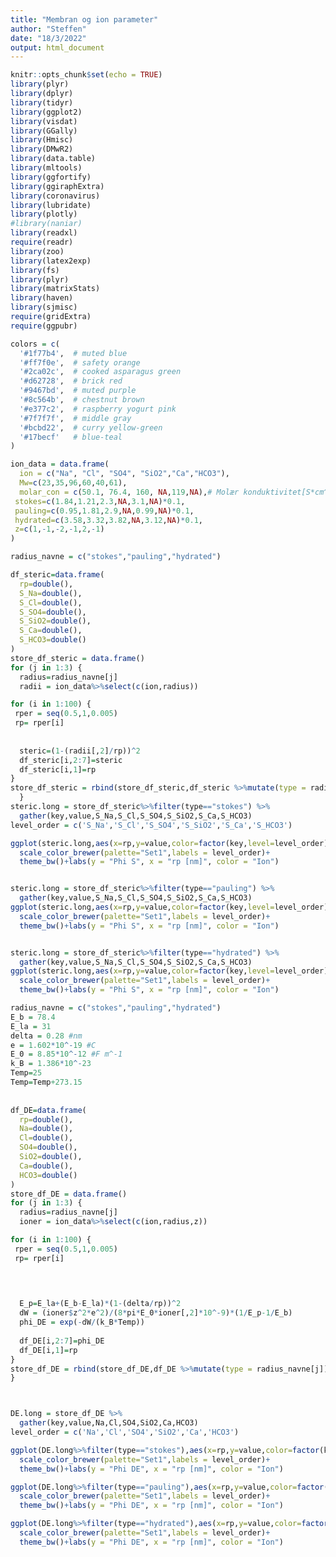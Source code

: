 ```yaml
---
title: "Membran og ion parameter"
author: "Steffen"
date: "18/3/2022"
output: html_document
---
```


```r
knitr::opts_chunk$set(echo = TRUE)
library(plyr)
library(dplyr)
library(tidyr)
library(ggplot2)
library(visdat)
library(GGally)
library(Hmisc)
library(DMwR2)
library(data.table)
library(mltools)
library(ggfortify)
library(ggiraphExtra)
library(coronavirus)
library(lubridate)
library(plotly)
#library(naniar)
library(readxl)
require(readr)
library(zoo)
library(latex2exp)
library(fs)
library(plyr)
library(matrixStats)
library(haven)
library(sjmisc)
require(gridExtra)
require(ggpubr)

colors = c(
  '#1f77b4',  # muted blue
  '#ff7f0e',  # safety orange
  '#2ca02c',  # cooked asparagus green
  '#d62728',  # brick red
  '#9467bd',  # muted purple
  '#8c564b',  # chestnut brown
  '#e377c2',  # raspberry yogurt pink
  '#7f7f7f',  # middle gray
  '#bcbd22',  # curry yellow-green
  '#17becf'   # blue-teal
)
```


```r

ion_data = data.frame(
  ion = c("Na", "Cl", "SO4", "SiO2","Ca","HCO3"),
  Mw=c(23,35,96,60,40,61),
  molar_con = c(50.1, 76.4, 160, NA,119,NA),# Molær konduktivitet[S*cm^2*mol^-1]
 stokes=c(1.84,1.21,2.3,NA,3.1,NA)*0.1,
 pauling=c(0.95,1.81,2.9,NA,0.99,NA)*0.1,
 hydrated=c(3.58,3.32,3.82,NA,3.12,NA)*0.1,
 z=c(1,-1,-2,-1,2,-1)
)


```

```r
radius_navne = c("stokes","pauling","hydrated")

df_steric=data.frame( 
  rp=double(),
  S_Na=double(),
  S_Cl=double(),
  S_SO4=double(),
  S_SiO2=double(),
  S_Ca=double(),
  S_HCO3=double()
)
store_df_steric = data.frame()
for (j in 1:3) {
  radius=radius_navne[j]
  radii = ion_data%>%select(c(ion,radius))

for (i in 1:100) {
 rper = seq(0.5,1,0.005)
 rp= rper[i]
 
 
  steric=(1-(radii[,2]/rp))^2
  df_steric[i,2:7]=steric
  df_steric[i,1]=rp
}
store_df_steric = rbind(store_df_steric,df_steric %>%mutate(type = radius_navne[j]))
  }
steric.long = store_df_steric%>%filter(type=="stokes") %>% 
  gather(key,value,S_Na,S_Cl,S_SO4,S_SiO2,S_Ca,S_HCO3)
level_order = c('S_Na','S_Cl','S_SO4','S_SiO2','S_Ca','S_HCO3')

ggplot(steric.long,aes(x=rp,y=value,color=factor(key,level=level_order)))+geom_line()+
  scale_color_brewer(palette="Set1",labels = level_order)+
  theme_bw()+labs(y = "Phi S", x = "rp [nm]", color = "Ion")


steric.long = store_df_steric%>%filter(type=="pauling") %>% 
  gather(key,value,S_Na,S_Cl,S_SO4,S_SiO2,S_Ca,S_HCO3)
ggplot(steric.long,aes(x=rp,y=value,color=factor(key,level=level_order)))+geom_line()+
  scale_color_brewer(palette="Set1",labels = level_order)+
  theme_bw()+labs(y = "Phi S", x = "rp [nm]", color = "Ion")


steric.long = store_df_steric%>%filter(type=="hydrated") %>% 
  gather(key,value,S_Na,S_Cl,S_SO4,S_SiO2,S_Ca,S_HCO3)
ggplot(steric.long,aes(x=rp,y=value,color=factor(key,level=level_order)))+geom_line()+
  scale_color_brewer(palette="Set1",labels = level_order)+
  theme_bw()+labs(y = "Phi S", x = "rp [nm]", color = "Ion")

```

```r

radius_navne = c("stokes","pauling","hydrated")
E_b = 78.4
E_la = 31
delta = 0.28 #nm
e = 1.602*10^-19 #C
E_0 = 8.85*10^-12 #F m^-1
k_B = 1.386*10^-23
Temp=25
Temp=Temp+273.15
  
  
df_DE=data.frame( 
  rp=double(),
  Na=double(),
  Cl=double(),
  SO4=double(),
  SiO2=double(),
  Ca=double(),
  HCO3=double()
)
store_df_DE = data.frame()
for (j in 1:3) {
  radius=radius_navne[j]
  ioner = ion_data%>%select(c(ion,radius,z))

for (i in 1:100) {
 rper = seq(0.5,1,0.005)
 rp= rper[i]
 
 


  E_p=E_la+(E_b-E_la)*(1-(delta/rp))^2
  dW = (ioner$z^2*e^2)/(8*pi*E_0*ioner[,2]*10^-9)*(1/E_p-1/E_b)
  phi_DE = exp(-dW/(k_B*Temp))
  
  df_DE[i,2:7]=phi_DE
  df_DE[i,1]=rp
}
store_df_DE = rbind(store_df_DE,df_DE %>%mutate(type = radius_navne[j]))
}



DE.long = store_df_DE %>% 
  gather(key,value,Na,Cl,SO4,SiO2,Ca,HCO3)
level_order = c('Na','Cl','SO4','SiO2','Ca','HCO3')

ggplot(DE.long%>%filter(type=="stokes"),aes(x=rp,y=value,color=factor(key,level=level_order)))+geom_line()+
  scale_color_brewer(palette="Set1",labels = level_order)+
  theme_bw()+labs(y = "Phi DE", x = "rp [nm]", color = "Ion")

ggplot(DE.long%>%filter(type=="pauling"),aes(x=rp,y=value,color=factor(key,level=level_order)))+geom_line()+
  scale_color_brewer(palette="Set1",labels = level_order)+
  theme_bw()+labs(y = "Phi DE", x = "rp [nm]", color = "Ion")

ggplot(DE.long%>%filter(type=="hydrated"),aes(x=rp,y=value,color=factor(key,level=level_order)))+geom_line()+
  scale_color_brewer(palette="Set1",labels = level_order)+
  theme_bw()+labs(y = "Phi DE", x = "rp [nm]", color = "Ion")

```

